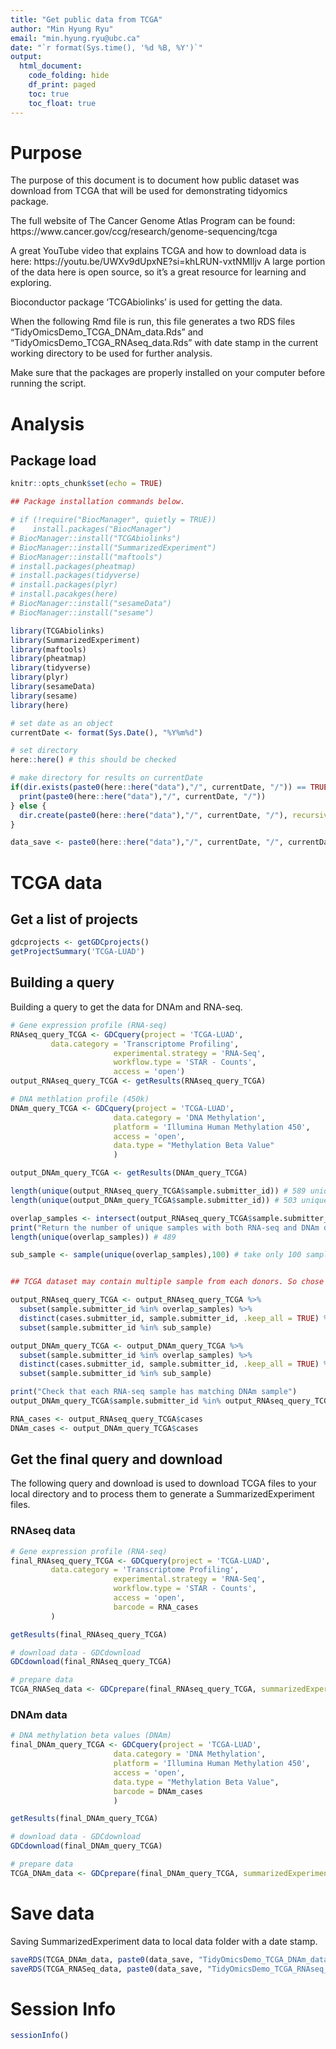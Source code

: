 ```yaml
---
title: "Get public data from TCGA"
author: "Min Hyung Ryu"
email: "min.hyung.ryu@ubc.ca"
date: "`r format(Sys.time(), '%d %B, %Y')`"
output: 
  html_document:
    code_folding: hide
    df_print: paged
    toc: true
    toc_float: true
---
```


# Purpose

The purpose of this document is to document how public dataset was download from TCGA that will be used for demonstrating tidyomics package.

The full website of The Cancer Genome Atlas Program can be found: https://www.cancer.gov/ccg/research/genome-sequencing/tcga

A great YouTube video that explains TCGA and how to download data is here: https://youtu.be/UWXv9dUpxNE?si=khLRUN-vxtNMIljv
A large portion of the data here is open source, so it's a great resource for learning and exploring. 

Bioconductor package 'TCGAbiolinks' is used for getting the data. 

When the following Rmd file is run, this file generates a two RDS files "TidyOmicsDemo_TCGA_DNAm_data.Rds" and "TidyOmicsDemo_TCGA_RNAseq_data.Rds" with date stamp in the current working directory to be used for further analysis.

Make sure that the packages are properly installed on your computer before running the script.

# Analysis
## Package load
```r
knitr::opts_chunk$set(echo = TRUE)

## Package installation commands below. 

# if (!require("BiocManager", quietly = TRUE))
#    install.packages("BiocManager")
# BiocManager::install("TCGAbiolinks")
# BiocManager::install("SummarizedExperiment")
# BiocManager::install("maftools")
# install.packages(pheatmap)
# install.packages(tidyverse)
# install.packages(plyr)
# install.pacakges(here)
# BiocManager::install("sesameData")
# BiocManager::install("sesame")

library(TCGAbiolinks)
library(SummarizedExperiment)
library(maftools)
library(pheatmap)
library(tidyverse)
library(plyr)
library(sesameData)
library(sesame)
library(here)

```

```r
# set date as an object
currentDate <- format(Sys.Date(), "%Y%m%d")

# set directory
here::here() # this should be checked

# make directory for results on currentDate
if(dir.exists(paste0(here::here("data"),"/", currentDate, "/")) == TRUE){
  print(paste0(here::here("data"),"/", currentDate, "/"))
} else {
  dir.create(paste0(here::here("data"),"/", currentDate, "/"), recursive = TRUE)
}

data_save <- paste0(here::here("data"),"/", currentDate, "/", currentDate, "_")
```

# TCGA data

## Get a list of projects
```r
gdcprojects <- getGDCprojects()
getProjectSummary('TCGA-LUAD')
```

## Building a query
Building a query to get the data for DNAm and RNA-seq.
```r
# Gene expression profile (RNA-seq)
RNAseq_query_TCGA <- GDCquery(project = 'TCGA-LUAD',
         data.category = 'Transcriptome Profiling',
                       experimental.strategy = 'RNA-Seq',
                       workflow.type = 'STAR - Counts',
                       access = 'open') 
output_RNAseq_query_TCGA <- getResults(RNAseq_query_TCGA)

# DNA methlation profile (450k)
DNAm_query_TCGA <- GDCquery(project = 'TCGA-LUAD',
                       data.category = 'DNA Methylation',
                       platform = 'Illumina Human Methylation 450',
                       access = 'open',
                       data.type = "Methylation Beta Value"
                       )

output_DNAm_query_TCGA <- getResults(DNAm_query_TCGA)

length(unique(output_RNAseq_query_TCGA$sample.submitter_id)) # 589 unique samples
length(unique(output_DNAm_query_TCGA$sample.submitter_id)) # 503 unique samples

overlap_samples <- intersect(output_RNAseq_query_TCGA$sample.submitter_id, output_DNAm_query_TCGA$sample.submitter_id)
print("Return the number of unique samples with both RNA-seq and DNAm datasets")
length(unique(overlap_samples)) # 489

sub_sample <- sample(unique(overlap_samples),100) # take only 100 samples


## TCGA dataset may contain multiple sample from each donors. So chose only one sample from each person

output_RNAseq_query_TCGA <- output_RNAseq_query_TCGA %>%
  subset(sample.submitter_id %in% overlap_samples) %>% 
  distinct(cases.submitter_id, sample.submitter_id, .keep_all = TRUE) %>% 
  subset(sample.submitter_id %in% sub_sample)

output_DNAm_query_TCGA <- output_DNAm_query_TCGA %>% 
  subset(sample.submitter_id %in% overlap_samples) %>% 
  distinct(cases.submitter_id, sample.submitter_id, .keep_all = TRUE) %>% 
  subset(sample.submitter_id %in% sub_sample)

print("Check that each RNA-seq sample has matching DNAm sample")
output_DNAm_query_TCGA$sample.submitter_id %in% output_RNAseq_query_TCGA$sample.submitter_id

RNA_cases <- output_RNAseq_query_TCGA$cases
DNAm_cases <- output_DNAm_query_TCGA$cases
```

##  Get the final query and download
The following query and download is used to download TCGA files to your local directory and to process them to generate a SummarizedExperiment files. 

### RNAseq data
```r
# Gene expression profile (RNA-seq)
final_RNAseq_query_TCGA <- GDCquery(project = 'TCGA-LUAD',
         data.category = 'Transcriptome Profiling',
                       experimental.strategy = 'RNA-Seq',
                       workflow.type = 'STAR - Counts',
                       access = 'open',
                       barcode = RNA_cases
         )

getResults(final_RNAseq_query_TCGA)

# download data - GDCdownload
GDCdownload(final_RNAseq_query_TCGA)

# prepare data
TCGA_RNASeq_data <- GDCprepare(final_RNAseq_query_TCGA, summarizedExperiment = TRUE) # this is summarized experiment data
```

### DNAm data
```r
# DNA methylation beta values (DNAm)
final_DNAm_query_TCGA <- GDCquery(project = 'TCGA-LUAD',
                       data.category = 'DNA Methylation',
                       platform = 'Illumina Human Methylation 450',
                       access = 'open',
                       data.type = "Methylation Beta Value",
                       barcode = DNAm_cases
                       )

getResults(final_DNAm_query_TCGA)

# download data - GDCdownload
GDCdownload(final_DNAm_query_TCGA)

# prepare data
TCGA_DNAm_data <- GDCprepare(final_DNAm_query_TCGA, summarizedExperiment = TRUE)
```

# Save data
Saving SummarizedExperiment data to local data folder with a date stamp. 
```r
saveRDS(TCGA_DNAm_data, paste0(data_save, "TidyOmicsDemo_TCGA_DNAm_data.Rds"))
saveRDS(TCGA_RNASeq_data, paste0(data_save, "TidyOmicsDemo_TCGA_RNAseq_data.Rds"))
```

# Session Info
```r
sessionInfo()
```